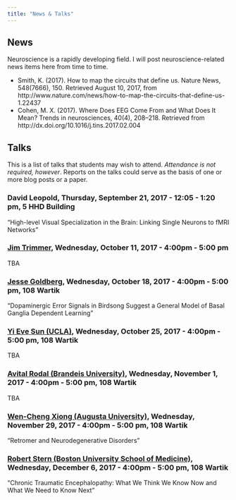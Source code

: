 ```yaml
---
title: "News & Talks"
---
```


## News

Neuroscience is a rapidly developing field. I will post neuroscience-related news items here from time to time.

- Smith, K. (2017). How to map the circuits that define us. Nature News, 548(7666), 150. Retrieved August 10, 2017, from http://www.nature.com/news/how-to-map-the-circuits-that-define-us-1.22437
- Cohen, M. X. (2017). Where Does EEG Come From and What Does It Mean? Trends in neurosciences, 40(4), 208–218. Retrieved from http://dx.doi.org/10.1016/j.tins.2017.02.004

<!-- - Burdick, A. (2017). *Why Time Flies: A Mostly Scientific Investigation*. <https://www.amazon.com/Why-Time-Flies-Scientific-Investigation/dp/141654027X>. Review by L. Getlen in NY Post <http://nypost.com/2017/01/22/this-explorer-discovered-human-time-warp-by-living-in-a-cave/> -->
<!-- - The purpose of sleep? To forget, scientists say. <https://www.nytimes.com/2017/02/02/science/sleep-memory-brain-forgetting.html> -->
<!-- - Yokose, J., Okubo-Suzuki, R., Nomoto, M., Ohkawa, N., Nishizono, H., Suzuki, A., … Inokuchi, K. (2017). Overlapping memory trace indispensable for linking, but not recalling, individual memories. Science, 355(6323), 398–403. <https://doi.org/10.1126/science.aal2690> -->
<!-- - Heavy alcohol use in adolescence alters brain electrical activity. <http://www.psypost.org/2017/01/study-heavy-alcohol-use-adolescence-alters-brain-electrical-activity-46952?utm_medium=email&utm_source=flipboard>. [Cited Paper](http://doi.org/10.1111/adb.12486) -->
<!-- - Gene that enables memories, sense of direction produces schizophrenia-like symptoms when mutated. <http://www.psypost.org/2017/01/gene-enables-memories-sense-direction-produces-schizophrenia-like-symptoms-mutated-46977> #hippocampus #schizophrenia -->
<!-- - How East and West Think in Profoundly Different Ways. <http://www.bbc.com/future/story/20170118-how-east-and-west-think-in-profoundly-different-ways?ocid=global_future_rss> -->
<!-- - Sarel, A., Finkelstein, A., Las, L., & Ulanovsky, N. (2017). Vectorial representation of spatial goals in the hippocampus of bats. Science, 355(6321), 176–180. <https://doi.org/10.1126/science.aak9589>. #hippcampus #perception  -->
<!-- - Han, W., Tellez, L. A., Rangel, M. J., Motta, S. C., Zhang, X., Perez, I. O., … Araujo, I. E. de. (2017). Integrated Control of Predatory Hunting by the Central Nucleus of the Amygdala. Cell, 168(1), 311–324.e18. https://doi.org/10.1016/j.cell.2016.12.027.  -->
<!-- - Neuroscience Can’t Explain How an Atari Works. <https://www.technologyreview.com/s/603362/neuroscience-cant-explain-how-an-atari-works/>. #computation -->
<!-- - The Health Effects of Cannabis and Cannabinoids:  -->
<!-- The Current State of Evidence and Recommendations for Research (2017). National Academy of Sciences Engineering and Medicine. <https://www.nap.edu/catalog/24625/the-health-effects-of-cannabis-and-cannabinoids-the-current-state>. #cannabinoids -->
<!-- - Bacteria Send Electrical Pulses as Recruitment Ads. <https://www.theatlantic.com/science/archive/2017/01/bacteria-electrical-pulse/512825/> #electricalcommunication -->
<!-- - Keep Your Eye on the Balls to Become a Better Athlete. <https://www.nytimes.com/2017/01/04/sports/neurotracker-athletic-performance.html>. #vision -->
<!-- - A Break in the Search for the Origin of Complex Life. <https://www.theatlantic.com/science/archive/2017/01/our-origins-in-asgard/512645/>. #evolution -->
<!-- - Coming out of electroshock therapy. <https://www.theatlantic.com/notes/2017/01/ect/512102/>. #depression #bipolar #ect -->
<!-- - Toddler temperament could be influenced by different types of gut bacteria. <https://www.sciencedaily.com/releases/2015/05/150527091438.htm>. #microbiome #development -->
<!-- - What Happened Within This Player's Skull. <http://www.nytimes.com/interactive/2017/01/09/sports/football/what-happened-within-this-players-skull-football-concussions.html?_r=0>. #concussion -->
<!-- - Kim, A. J., Fenk, L. M., Lyu, C., & Maimon, G. (2017). Quantitative Predictions Orchestrate Visual Signaling in Drosophila. Cell, 0(0). <https://doi.org/10.1016/j.cell.2016.12.005>. #perception -->
<!-- - Gomez, J., Barnett, M. A., Natu, V., Mezer, A., Palomero-Gallagher, N., Weiner, K. S., … Grill-Spector, K. (2017). Microstructural proliferation in human cortex is coupled with the development of face processing. Science, 355(6320), 68–71. <https://doi.org/10.1126/science.aag0311>. [NPR story](http://www.npr.org/sections/health-shots/2017/01/05/508237061/brain-area-that-recognizes-faces-gets-bigger-and-better-in-young-adults) #adolescence #structuralMRI -->
<!-- - Westlye, L. T., Kaufmann, T., Alnæs, D., Hullstein, I. R., & Bjørnebekk, A. (2017). Brain connectivity aberrations in anabolic-androgenic steroid users. NeuroImage: Clinical, 13, 62–69. <https://doi.org/10.1016/j.nicl.2016.11.014>. #connectivity -->
<!-- - Meyniel, F., Goodwin, G. M., Deakin, J. W., Klinge, C., MacFadyen, C., Milligan, H., … Gaillard, R. (2016). A specific role for serotonin in overcoming effort cost. eLife, 5, e17282. <https://doi.org/10.7554/eLife.17282>. #reward -->
<!-- - Seelye, K. Q. (2016, December 31). Kitty Dukakis, a Beneficiary of Electroshock Therapy, Emerges as Its Evangelist. The New York Times. Retrieved from <http://www.nytimes.com/2016/12/31/us/kitty-dukakis-electroshock-therapy-evangelist.html>. #depression #ect -->

## Talks

This is a list of talks that students may wish to attend. *Attendance is not required, however*. Reports on the talks could serve as the basis of one or more blog posts or a paper.

<!-- ### Debra Bangasser, Monday, August 21, 2017 - 3:30 pm - 4:30 pm, Ruth Pike Auditorium (022 BBH Building) -->

<!-- "Sex Differences in Stress Regulation of Arousal and Cognition" -->

<!-- ### [Staci Bilbo](https://www.huck.psu.edu/content/events/2017-08-30-200000staci-bilbobrain-immune-interactions-neurodevelopment-implications), Wednesday, August 30, 2017 - 4:00pm - 5:00 pm, 108 Wartik Lab -->

<!-- "Brain-immune Interactions in Neurodevelopment: Implications for Autism Spectrum Disorder" -->

<!-- ### Tatiana Engel, Tuesday, August 22, 2017, 1:30 pm, 112 Osmond Lab -->

<!-- "Discovering dynamic computations in the brain from large-scale neural recordings" -->

<!-- Neural responses and behavior are influenced by internal brain states, such as arousal, vigilance, or task context. Ongoing variations of these internal states affect global patterns of neural activity, giving rise to apparent variability of neural responses to sensory stimuli, from trial-to-trial and across time within single trials. Demultiplexing these endogenously generated and externally driven signals proved difficult with traditional techniques based on trial-averaged responses of single neurons, which dismiss neural variability as noise. In this talk, I will describe my recent work leveraging multi-electrode neural activity recordings and computational models to uncover how internal brain states interact with perception and goal-directed behavior. I will show that ensemble neural activity within single columns of the primate visual cortex spontaneously fluctuates between phases of vigorous (On) and faint (Off) spiking. These endogenous On-Off dynamics, which reflect global changes in arousal, are also modulated at a local scale during spatial attention and predict behavioral performance. I will also demonstrate that these On-Off dynamics provide a single unifying mechanism that explains general features of correlated variability classically observed in cortical responses (e.g., changes in neural correlations during attention). I will conclude by sketching out a roadmap for developing a general theory that will allow us to discover dynamic computations from large-scale neural recordings and to link these computations to behavior. -->

<!-- ### [Attila Losonczy](https://www.huck.psu.edu/content/events/2017-09-06-200000attila-losonczydissecting-hippocampal-circuits-navigation-and-memory), Wednesday, September 6, 2017 - 4:00pm - 5:00 pm, 108 Wartik Lab -->

<!-- "Dissecting Hippocampal Circuits for Navigation and Memory" -->

<!-- ### [Lara LaDage](http://personal.psu.edu/ldl18/Lara_Ladage/Home.html), Friday, September 8, 2017, 12:00 pm - 1:00 pm, 102 ASI. -->

<!-- "Factors that modulate neural plasticity: A top-down approach” -->

<!-- ### [Daniel Colon-Ramos](https://www.huck.psu.edu/content/events/2017-09-13-200000daniel-colon-ramoscell-biological-mechanisms-synaptic-assembly), Wednesday, September 13, 2017 - 4:00pm - 5:00 pm, 108 Wartik Lab -->

<!-- "Cell Biological Mechanisms of Synaptic Assembly, Plasticity and Function: Lessons from C. Elegans" -->

### David Leopold, Thursday, September 21, 2017 - 12:05 - 1:20 pm, 5 HHD Building

"High-level Visual Specialization in the Brain: Linking Single Neurons to fMRI Networks"

### [Jim Trimmer](https://www.huck.psu.edu/content/events/2017-10-11-200000jim-trimmertba), Wednesday, October 11, 2017 - 4:00pm - 5:00 pm

TBA

### [Jesse Goldberg](https://www.huck.psu.edu/content/events/2017-10-18-200000jesse-goldbergdopaminergic-error-signals-birdsong-suggest-general), Wednesday, October 18, 2017 - 4:00pm - 5:00 pm, 108 Wartik

"Dopaminergic Error Signals in Birdsong Suggest a General Model of Basal Ganglia Dependent Learning"

### [Yi Eve Sun (UCLA)](https://www.huck.psu.edu/content/events/2017-10-25-200000yi-eve-suntba), Wednesday, October 25, 2017 - 4:00pm - 5:00 pm, 108 Wartik

TBA

### [Avital Rodal (Brandeis University)](https://www.huck.psu.edu/content/events/2017-11-01-200000avital-rodaltba), Wednesday, November 1, 2017 - 4:00pm - 5:00 pm, 108 Wartik

TBA

### [Wen-Cheng Xiong (Augusta University)](https://www.huck.psu.edu/content/events/2017-11-29-210000wen-cheng-xiongretromer-and-neurodegenerative-disorders), Wednesday, November 29, 2017 - 4:00pm - 5:00 pm, 108 Wartik

"Retromer and Neurodegenerative Disorders"

### [Robert Stern (Boston University School of Medicine)](https://www.huck.psu.edu/content/events/2017-12-06-210000robert-sternchronic-traumatic-encephalopathy-what-we-think-we-know), Wednesday, December 6, 2017 - 4:00pm - 5:00 pm, 108 Wartik

"Chronic Traumatic Encephalopathy: What We Think We Know Now and What We Need to Know Next"

<!-- Past talks

#### Dr. Nadav Ahituv, Wednesday, January 11, 2017, 4 PM, 108 Wartik Lab

"Functional Characterization of Gene Regulatory Elements"

#### Dr. Claire Cheetham, January 12, 2017, 4 PM, 008 Mueller

Dr. Cheetham’s research aims to elucidate the mechanisms through which neurons form and maintain precise connections. She approaches the question using the mouse olfactory bulb system, which is experimentally accessible in vivo and undergoes adult neurogenesis. She uses a combination of optogenetics, electrophysiology and behavior to study how new neurons are integrated into functional circuits. She has made important contributions to our understanding of synapse formation and maturation in both cortex and the olfactory bulb. She earned her PhD with Dr. Gerald Finnerty at University College London where she showed that a critical period for map reorganization in the visual cortex corresponded to presynaptic maturation. She then moved to NIH to work with Dr. Leo Belluscio where she developed her current model system. She is currently an independently-funded Research Assistant Professor at Carnegie Mellon.

#### Dr. Rachel Roberts-Galbraith, January 17, 2017, 4 PM, 008 Mueller

Dr. Roberts-Galbraith uses planarians as a model organism to study brain regeneration. She received her Ph.D. from Vanderbilt where she trained as a cell biologist under Dr. Kathleen Gould and received an NSF graduate fellowship. She developed her planarian model system in the laboratory of Dr. Philip Newmark at the University of Illinois where she received a prestigious Jane Coffin Childs fellowship. Using transcriptomic and genomic approaches, she has identified dozens of genes involved various aspects of nervous system regeneration. She plans to follow up this work to characterize fundamental mechanisms through which neurons and glia are made and organized following injury.
 
#### Dr. Thomas Gould (Penn State), January 18, 2017, 4 PM, 108 Wartik

"Epigenetics and the Long-term Effects of Nicotine on Learning and Hippocampus"

#### Dr. Patrick Drew (Penn State), January 20, 2017, 11:15 AM, 127 Noll Laboratory

"Imaging Cerebral Hemodynamics during Exercise” 

The brain is an energetically demanding organ, and increases in blood flow (usually) accompany increases in neural activity. However, how exercise impacts blood flow to the brain is poorly understood.  I will discuss recent work from my lab using optical imaging in awake behaving mice to elucidate how voluntary locomotion drives hemodynamic signals in the cortex.  We find that locomotion-induced hemodynamic changes in the cortex are mostly driven by neural changes, not systemic cardiovascular changes, and that there are markedly different locomotion-related dynamics of vessels in the brain versus those in the dura.

#### Dr. Matthew Dalva (Jefferson College of Biomedical Sciences), January 25, 2017, 4 PM , 108 Wartik

"Visualizing the Dynamics in Synaptic Formation and Function"

#### Dr. Gyorgy Lur, January 26, 2017, 4 PM, 008 Mueller

Dr. Lur uses optical and electrophysiological approaches to study signaling in cortical networks. His long-term goal is to determine how multiple sensory signals are integrated modulated by behavior in the cortex. He received his Ph.D. from the University of Liverpool where he studied calcium signaling in polarized secretory cells. He is currently a postdoctoral fellow in the laboratory of Dr. Michael Higley at Yale University where he has pioneered new methods to combine cellular electrophysiology with 2-Photon imaging to make important new insights into synaptic integration in individual cortical neurons.

#### Dr. Stephen Manuck (Pitt), January 30, 2017, 3:30 PM, 022 Biobehavioral Health Building

"Can genes make men pugnacious?"

#### Martin Picard, Ph.D. (Columbia), February 13, 2017, 3:30 PM, 005 BBH

"Stress and health from organelle to organism: A mitochondrial perspective"

#### Pablo Ariel Celnik, M.D. (Johns Hopkins Hospital), February 17, 2017, 3:45 pm to 5:00 pm, 127 Noll Lab

"Neurophysiological Mechanisms Underlying Different Motor Learning Processes in Humans"

#### Christopher Coe, Ph.D. (U Wisconsin), February 27, 2017, 3:30 PM, 005 BBH

"Prenatal origins of resilience and vulnerability"

#### Pat Levitt, Children's Hospital Los Angeles, March 1, 2017, 4:00 PM, 108 Wartik Lab

"Biological Origins of Autism Heterogeneity"

#### Julie Blendy, Ph.D. (UPenn School of Medicine), March 13, 2017, 3:30 PM, 005 BBH

"Sex, drugs, and transgenerational inheritance: Are the kids alright?


#### Daniel O'Connor (John Hopkins University School of Medicine), Wednesday, March 15, 2017, 4:00 PM, 108 Wartik Lab with

"Neural Coding For Active Touch Perception"

#### Anna Marsland, Ph.D. (Pitt), March 27, 2017, 3:30 PM, 005 BBH

"Inflammation and neurocognitive aging"
-->